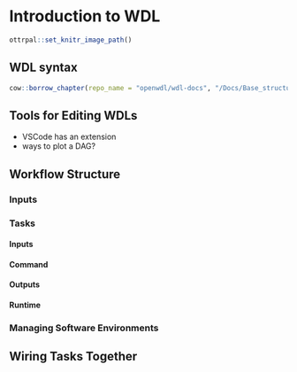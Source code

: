 
# Introduction to WDL


```r
ottrpal::set_knitr_image_path()
```



## WDL syntax
```r
cow::borrow_chapter(repo_name = "openwdl/wdl-docs", "/Docs/Base_structure.md")
```

## Tools for Editing WDLs
- VSCode has an extension
- ways to plot a DAG? 


## Workflow Structure


### Inputs


### Tasks


#### Inputs

#### Command

#### Outputs

#### Runtime


### Managing Software Environments


## Wiring Tasks Together

